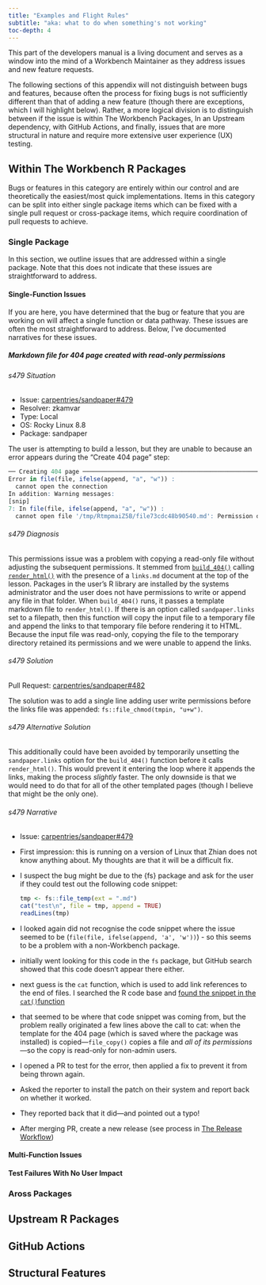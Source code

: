 ```yaml
---
title: "Examples and Flight Rules"
subtitle: "aka: what to do when something's not working"
toc-depth: 4
---
```


This part of the developers manual is a living document and serves as a window
into the mind of a Workbench Maintainer as they address issues and new feature
requests.

The following sections of this appendix will not distinguish between bugs and
features, because often the process for fixing bugs is not sufficiently
different than that of adding a new feature (though there are exceptions, which
I will highlight below). Rather, a more logical division is to distinguish
between if the issue is within The Workbench Packages, In an Upstream
dependency, with GitHub Actions, and finally, issues that are more structural
in nature and require more extensive user experience (UX) testing.

## Within The Workbench R Packages {#sec-within}

Bugs or features in this category are entirely within our control and are
theoretically the easiest/most quick implementations. Items in this category
can be split into either single package items which can be fixed with a single
pull request or cross-package items, which require coordination of pull requests
to achieve.

### Single Package {#sec-single}

In this section, we outline issues that are addressed within a single package.
Note that this does not indicate that these issues are straightforward to 
address.

#### Single-Function Issues

If you are here, you have determined that the bug or feature that you are
working on will affect a single function or data pathway. These issues are often
the most straightforward to address. Below, I've documented narratives for these
issues. 

##### Markdown file for 404 page created with read-only permissions {.unnumbered}


###### s479 Situation {.unnumbered}

 - Issue: [carpentries/sandpaper#479](https://github.com/carpentries/sandpaper/issues/479)
 - Resolver: zkamvar
 - Type: Local
 - OS: Rocky Linux 8.8
 - Package: sandpaper

The user is attempting to build a lesson, but they are unable to because an
error appears during the "Create 404 page" step:

```r
── Creating 404 page ───────────────────────────────────────────────────────────────────────────────────────────────────
Error in file(file, ifelse(append, "a", "w")) : 
  cannot open the connection
In addition: Warning messages:
[snip]
7: In file(file, ifelse(append, "a", "w")) :
  cannot open file '/tmp/RtmpmaiZ5B/file73cdc48b90540.md': Permission denied
```

###### s479 Diagnosis {.unnumbered}


This permissions issue was a problem with copying a read-only file without
adjusting the subsequent permissions. It stemmed from
[`build_404()`](https://github.com/carpentries/sandpaper/blob/cde890790d509c5c92c539d0adf69a6672354094/R/build_404.R#L12-L13)
calling
[`render_html()`](https://github.com/carpentries/sandpaper/blob/055824fbf643bd7e363b56228deffc98632aaeba/R/render_html.R#L48-L56)
with the presence of a `links.md` document at the top of the lesson. Packages in
the user's R library are installed by the systems administrator and the user
does not have permissions to write or append any file in that folder. When 
`build_404()` runs, it passes a template markdown file to `render_html()`. If
there is an option called `sandpaper.links` set to a filepath, then this
function will copy the input file to a temporary file and append the links to
that temporary file before rendering it to HTML. Because the input file was
read-only, copying the file to the temporary directory retained its permissions
and we were unable to append the links.

###### s479 Solution {.unnumbered}

Pull Request: [carpentries/sandpaper#482](https://github.com/carpentries/sandpaper/pull/482)

The solution was to add a single line adding user write permissions before the
links file was appended: `fs::file_chmod(tmpin, "u+w")`.

###### s479 Alternative Solution {.unnumbered}

This additionally could have been avoided by temporarily unsetting the
`sandpaper.links` option for the `build_404()` function before it calls
`render_html()`. This would prevent it entering the loop where it appends the
links, making the process _slightly_ faster. The only downside is that we would
need to do that for all of the other templated pages (though I believe that
might be the only one). 

###### s479 Narrative {.unnumbered}

 - Issue: [carpentries/sandpaper#479](https://github.com/carpentries/sandpaper/issues/479)
  - First impression: this is running on a version of Linux that Zhian does not
    know anything about. My thoughts are that it will be a difficult fix.
  - I suspect the bug might be due to the {fs} package and ask for the user if
    they could test out the following code snippet:
    
    ```r
    tmp <- fs::file_temp(ext = ".md")
    cat("test\n", file = tmp, append = TRUE)
    readLines(tmp)
    ```
  - I looked again did not recognise the code snippet where the issue seemed to be (`file(file, ifelse(append, 'a', 'w'))`) - so this seems to be a problem with a non-Workbench package.
  - initially went looking for this code in the `fs` package, but GitHub search showed that this code doesn't appear there either.
  - next guess is the `cat` function, which is used to add link references to
    the end of files. I searched the R code base and [found the snippet in the
    `cat()`function](https://github.com/wch/r-source/blob/cd31f24ae0046784465e0fc938d53a2cd8a7d3a4/src/library/base/R/cat.R#L28)
  - that seemed to be where that code snippet was coming from, but the problem
    really originated a few lines above the call to cat: when the template for
    the 404 page (which is saved where the package was installed) is
    copied---`file_copy()` copies a file and _all of its permissions_---so the
    copy is read-only for non-admin users.
  - I opened a PR to test for the error, then applied a fix to prevent it from
    being thrown again.
  - Asked the reporter to install the patch on their system and report back on
    whether it worked.
  - They reported back that it did---and pointed out a typo!
  - After merging PR, create a new release (see process in [The Release Workflow](releases.html))

#### Multi-Function Issues


#### Test Failures With No User Impact


### Aross Packages {#sec-across}


## Upstream R Packages {#sec-upstream}


## GitHub Actions {#sec-actions}


## Structural Features {#sec-structural}

